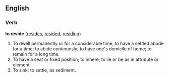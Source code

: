 ==English==

===Verb===
'''to reside'''  ([[resides]], [[resided]], [[residing]])
#To dwell permanently or for a considerable time; to have a settled abode for a time; to abide continuosly; to have one's domicile of home; to remain for a long time.
#To have a seat or fixed position; to inhere; to lie or be as in attribute or element.
#To sink; to settle, as sediment.